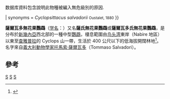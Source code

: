 {{Speciesbox
| taxon = Psittaculirostris salvadorii
| binomial_authority = （[[Émile_Oustalet|Oustalet]], 1880）
| status = LC
| status_system = iucn3.1
| status_ref = <ref>{{ IUCN | assessors = [[BirdLife_International|BirdLife International]] | year = 2013 | version = 2013.2 | id = 22684908 | title = Psittaculirostris salvadorii | downloaded = 26 November 2013 }} 数据库資料包含說明此物種被編入無危級別的原因.</ref>
| synonyms = ''Cyclopsittacus salvadorii'' <small>Oustalet, 1880</small>
}}

'''薩爾瓦多無花果鸚鵡'''（[[学名|学名]]：''{{lang|la|Psittaculirostris edwardsii}}''）又名'''薩氏無花果鸚鵡'''或'''薩爾瓦多氏無花果鸚鵡'''，是分布於[[新幾內亞|新幾內亞]]西北部的一種中型[[鸚鵡|鸚鵡]]，棲息範圍由[[鸟头湾|鸟头湾]]東岸（Nabire 地區）以東至[[查雅普拉|查雅普拉]]的 Cyclops 山一帶，生活於 400 公尺以下的低海拔開闊林地<ref name = "Tsai">{{cite book | author = 蔡錦文 | title = "世界鸚鵡圖鑑" | publisher = 貓頭鷹 | year = 2008 | page = pp.111 | isbn = 978-986-6651-19-9 }}</ref>。名字來自[[義大利|義大利]][[動物學家|動物學家]][[托馬索·薩爾瓦多|托馬索·薩爾瓦多]]（Tommaso Salvadori）。

== 參考 ==
{{reflist}}

{{refbegin}}
{{refend}}
{{Taxonbar|from=Q1084857}}

[[Category:IUCN红色名录无危物种|S]]
[[Category:吸蜜鸚鵡亞科|S]]
[[Category:1880年描述的鸟类|S]]


{{parrot-stub}}